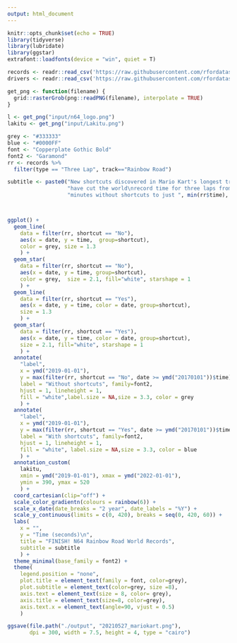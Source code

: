 ```yaml
---
output: html_document
---
```


```r
knitr::opts_chunk$set(echo = TRUE)
library(tidyverse)
library(lubridate)
library(ggstar)
extrafont::loadfonts(device = "win", quiet = T)

records <- readr::read_csv('https://raw.githubusercontent.com/rfordatascience/tidytuesday/master/data/2021/2021-05-25/records.csv')
drivers <- readr::read_csv('https://raw.githubusercontent.com/rfordatascience/tidytuesday/master/data/2021/2021-05-25/drivers.csv')
```

```r
get_png <- function(filename) {
  grid::rasterGrob(png::readPNG(filename), interpolate = TRUE)
}

l <- get_png("input/n64_logo.png")
lakitu <- get_png("input/Lakitu.png")
```

```r
grey <- "#333333"
blue <- "#0000FF"
font <- "Copperplate Gothic Bold"
font2 <- "Garamond"
rr <- records %>%
  filter(type == "Three Lap", track=="Rainbow Road") 

subtitle <- paste0("New shortcuts discovered in Mario Kart's longest track, Rainbow Road, ", 
                   "have cut the world\nrecord time for three laps from nearly 6 ", 
                   "minutes without shortcuts to just ", min(rr$time), " seconds.")



ggplot() + 
  geom_line(
    data = filter(rr, shortcut == "No"), 
    aes(x = date, y = time,  group=shortcut), 
    color = grey, size = 1.3
    ) + 
  geom_star(
    data = filter(rr, shortcut == "No"), 
    aes(x = date, y = time, group=shortcut), 
    color = grey,  size = 2.1, fill="white", starshape = 1
    ) +
  geom_line(
    data = filter(rr, shortcut == "Yes"), 
    aes(x = date, y = time, color = date, group=shortcut), 
    size = 1.3
    ) + 
  geom_star(
    data = filter(rr, shortcut == "Yes"), 
    aes(x = date, y = time, color = date, group=shortcut), 
    size = 2.1, fill="white", starshape = 1
    ) +
  annotate(
    "label", 
    x = ymd("2019-01-01"), 
    y = max(filter(rr, shortcut == "No", date >= ymd("20170101"))$time) + 25, 
    label = "Without shortcuts", family=font2,
    hjust = 1, lineheight = 1, 
    fill = "white",label.size = NA,size = 3.3, color = grey
    ) + 
  annotate(
    "label", 
    x = ymd("2019-01-01"), 
    y = max(filter(rr, shortcut == "Yes", date >= ymd("20170101"))$time) + 25, 
    label = "With shortcuts", family=font2,
    hjust = 1, lineheight = 1, 
    fill = "white", label.size = NA,size = 3.3, color = blue
    ) + 
  annotation_custom(
    lakitu, 
    xmin = ymd("2019-01-01"), xmax = ymd("2022-01-01"), 
    ymin = 390, ymax = 520
    ) + 
  coord_cartesian(clip="off") + 
  scale_color_gradientn(colours = rainbow(6)) +
  scale_x_date(date_breaks = "2 year", date_labels = "%Y") +
  scale_y_continuous(limits = c(0, 420), breaks = seq(0, 420, 60)) + 
  labs(
    x = "", 
    y = "Time (seconds)\n",
    title = "FINISH! N64 Rainbow Road World Records", 
    subtitle = subtitle
    ) + 
  theme_minimal(base_family = font2) + 
  theme(
    legend.position = "none", 
    plot.title = element_text(family = font, color=grey), 
    plot.subtitle = element_text(color=grey, size =8), 
    axis.text = element_text(size = 8, color= grey), 
    axis.title = element_text(size=8, color=grey),
    axis.text.x = element_text(angle=90, vjust = 0.5)
    )

ggsave(file.path("./output", "20210527_mariokart.png"), 
       dpi = 300, width = 7.5, height = 4, type = "cairo")
```

